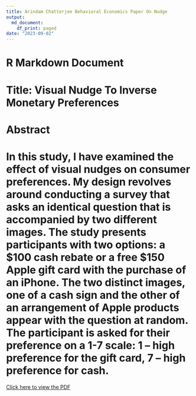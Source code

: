 ```yaml
---
title: Arindam Chatterjee Behavioral Economics Paper On Nudge
output:
  md_document:
    df_print: paged
date: "2023-09-02"
---
```


# R Markdown Document

# Title: Visual Nudge To Inverse Monetary Preferences

# Abstract
# In this study, I have examined the effect of visual nudges on consumer preferences. My design revolves around conducting a survey that asks an identical question that is accompanied by two different images. The study presents participants with two options: a $100 cash rebate or a free $150 Apple gift card with the purchase of an iPhone. The two distinct images, one of a cash sign and the other of an arrangement of Apple products appear with the question at random. The participant is asked for their preference on a 1-7 scale: 1 – high preference for the gift card, 7 – high preference for cash. 

[Click here to view the PDF](https://drive.google.com/file/d/1hgK3qJ3wCPVuxMVCEg8YbShOK_S_f1Il/view?usp=share_link)
